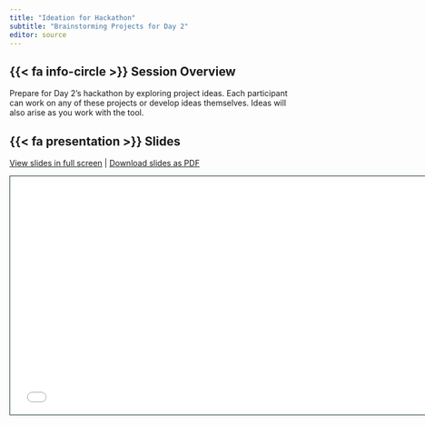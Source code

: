 ```yaml
---
title: "Ideation for Hackathon"
subtitle: "Brainstorming Projects for Day 2"
editor: source
---
```


## {{< fa info-circle >}} Session Overview

Prepare for Day 2's hackathon by exploring project ideas. Each participant can work on any of these projects or develop ideas themselves. Ideas will also arise as you work with the tool. 

## {{< fa presentation >}} Slides

[View slides in full screen](slides.qmd) | [Download slides as PDF](https://github.com/openwashdata-conf/2025/raw/main/day1/ideation/ideation-slides.pdf)

```{=html}
<iframe class="slide-deck" src="slides.html" height="420" width="747" style="border: 1px solid #123233;"></iframe>
```


